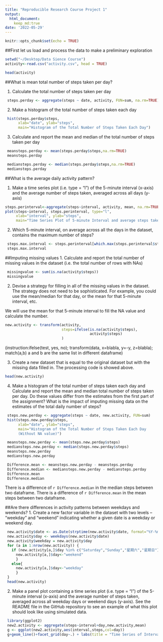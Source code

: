 ```yaml
---
title: "Reproducible Research Course Project 1"
output:
  html_document:
    keep_md:true
date: '2022-05-29'
---
```


```r
knitr::opts_chunk$set(echo = TRUE)
```

##First let us load and process the data to make a preliminary exploration

```r
setwd("~/Desktop/Data Sience Course")
activity<-read.csv("activity.csv", head = TRUE)
```

```r
head(activity)
```

##What is mean total number of steps taken per day?

 1. Calculate the total number of steps taken per day
```r
 steps.perday <- aggregate(steps ~ date, activity, FUN=sum, na.rm=TRUE)
```

 2. Make a histogram of the total number of steps taken each day
```r
 hist(steps.perday$steps, 
      xlab="date", ylab="steps",
      main="Histogram of the Total Number of Steps Taken Each Day")
```

 3. Calculate and report the mean and median of the total number of steps taken per day
```r
 meansteps.perday <- mean(steps.perday$steps,na.rm=TRUE)
 meansteps.perday
```

```r
 mediansteps.perday <- median(steps.perday$steps,na.rm=TRUE)
 mediansteps.perday
```


##What is the average daily activity pattern?

 1. Make a time series plot (i.e. type = "l") of the 5-minute interval (x-axis) and the average number of steps taken, averaged across all days (y-axis)
```r
steps.perinterval<-aggregate(steps~interval, activity, mean, na.rm=TRUE)
plot(steps~interval, steps.perinterval, type="l",
     xlab="interval", ylab="steps",
     main="Time Series Plot of 5-minute Interval and average steps taken")
```
 
 2. Which 5-minute interval, on average across all the days in the dataset, contains the maximum number of steps?
```r
 steps.max.interval <- steps.perinterval[which.max(steps.perinterval$steps), ]$interval
 steps.max.interval
```


##Imputing missing values
 1. Calculate and report the total number of missing values in the dataset (i.e. the total number of rows with NAs)
```r
 missingvalue <- sum(is.na(activity$steps))
 missingvalue
```

 2. Devise a strategy for filling in all of the missing values in the dataset. The strategy does not need to be sophisticated. For example, you could use the mean/median for that day, or the mean for that 5-minute interval, etc.

 We will use the mean for that 5-minute interval to fill the NA value and calculate the number.
```r
new.activity <- transform(activity, 
                          steps=ifelse(is.na(activity$steps),                             steps.perinterval$steps[match(activity$interval,steps.perinterval$interval)],
                                       activity$steps)
                          )
```
 (instruction:ifelse(test, yes, no); transform(data, x=blabla, y=-y, z=blabla); match(a,b) a and b are the same list in different dataframe)

 3. Create a new dataset that is equal to the original dataset but with the missing data filled in.
 The processing code is showed above.
```r
head(new.activity)
```

 4. Make a histogram of the total number of steps taken each day and Calculate and report the mean and median total number of steps taken per day. Do these values differ from the estimates from the first part of the assignment? What is the impact of imputing missing data on the estimates of the total daily number of steps?
```r
 steps.new.perday <- aggregate(steps ~ date, new.activity, FUN=sum)
 hist(steps.new.perday$steps,
      xlab="date", ylab="steps",
      main="Histogram of the Total Number of Steps Taken Each Day
      (Without NA value)")
```

```r
 meansteps.new.perday <- mean(steps.new.perday$steps)
 mediansteps.new.perday <- median(steps.new.perday$steps)
 meansteps.new.perday
 mediansteps.new.perday
```

```r
 Difference.mean <- meansteps.new.perday - meansteps.perday
 Difference.median <- mediansteps.new.perday - mediansteps.perday
 Difference.mean
 Difference.median
```

There is a difference of `r Difference.median` in the median steps between two dataframe.
There is a difference of `r Difference.mean` in the mean steps between two dataframe.


##Are there differences in activity patterns between weekdays and weekends?
 1. Create a new factor variable in the dataset with two levels – “weekday” and “weekend” indicating whether a given date is a weekday or weekend day.
```r
 new.activity$date <- as.Date(strptime(new.activity$date, format="%Y-%m-%d"))
 new.activity$day <- weekdays(new.activity$date)
 new.activity$weekday = new.activity$day
 for (a in 1:nrow(new.activity)) {
   if (new.activity[a,]$day %in% c("Saturday","Sunday","星期六","星期日")){
     new.activity[a,]$day<-"weekend"
     }
   else{
     new.activity[a,]$day<-"weekday"
     }
 }
 head(new.activity)
```

 2. Make a panel plot containing a time series plot (i.e. type = "l") of the 5-minute interval (x-axis) and the average number of steps taken, averaged across all weekday days or weekend days (y-axis). See the README file in the GitHub repository to see an example of what this plot should look like using simulated data.
```r
 library(ggplot2)
 new2.activity <- aggregate(steps~interval+day,new.activity,mean)
 g <- ggplot(new2.activity,aes(interval,steps,col=day))
 g+geom_line()+facet_grid(day~.) + labs(title = "Time Series of Interval and Average Step Taken") + xlab("5-minute Interval") + ylab("Average Number of Steps") 
```